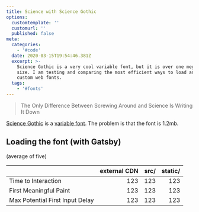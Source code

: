 ```yaml
---
title: Science with Science Gothic
options:
  customtemplate: ''
  customurl: ''
  published: false
meta:
  categories:
    - '#code'
  date: 2020-03-15T19:54:46.381Z
  excerpt: >-
    Science Gothic is a very cool variable font, but it is over one megabyte in
    size. I am testing and comparing the most efficient ways to load and style
    custom web fonts.
  tags:
    - '#fonts'
---
```

> The Only Difference Between Screwing Around and Science Is Writing It Down

[Science Gothic](https://github.com/tphinney/science-gothic) is a [variable font](https://developer.mozilla.org/en-US/docs/Web/CSS/CSS_Fonts/Variable_Fonts_Guide). The problem is that the font is 1.2mb.

## Loading the font (with Gatsby)

(average of five)

|                                 | external CDN | src/ | static/ |
| ------------------------------- | -----------: | ---: | ------: |
| Time to Interaction             | 123          | 123  | 123     |
| First Meaningful Paint          | 123          | 123  | 123     |
| Max Potential First Input Delay | 123          | 123  | 123     |
